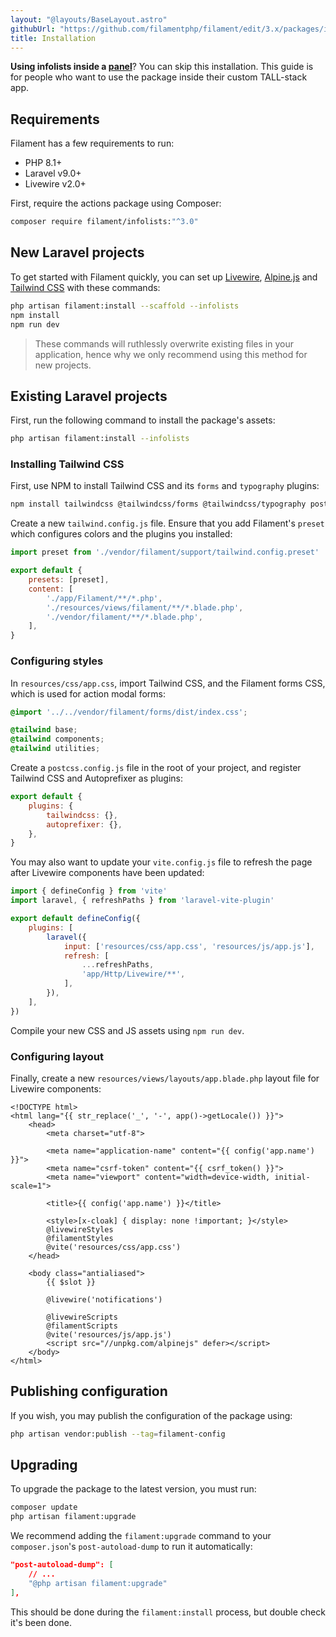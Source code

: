 ```yaml
---
layout: "@layouts/BaseLayout.astro"
githubUrl: "https://github.com/filamentphp/filament/edit/3.x/packages/infolists/docs/01-installation.md"
title: Installation
---
```


**Using infolists inside a [panel](../panels)**? You can skip this installation. This guide is for people who want to use the package inside their custom TALL-stack app.

## Requirements

Filament has a few requirements to run:

- PHP 8.1+
- Laravel v9.0+
- Livewire v2.0+

First, require the actions package using Composer:

```bash
composer require filament/infolists:"^3.0"
```

## New Laravel projects

To get started with Filament quickly, you can set up [Livewire](https://laravel-livewire.com), [Alpine.js](https://alpinejs.dev) and [Tailwind CSS](https://tailwindcss.com) with these commands:

```bash
php artisan filament:install --scaffold --infolists
npm install
npm run dev
```

> These commands will ruthlessly overwrite existing files in your application, hence why we only recommend using this method for new projects.

## Existing Laravel projects

First, run the following command to install the package's assets:

```bash
php artisan filament:install --infolists
```

### Installing Tailwind CSS

First, use NPM to install Tailwind CSS and its `forms` and `typography` plugins:

```bash
npm install tailwindcss @tailwindcss/forms @tailwindcss/typography postcss --save-dev
```

Create a new `tailwind.config.js` file. Ensure that you add Filament's `preset` which configures colors and the plugins you installed:

```js
import preset from './vendor/filament/support/tailwind.config.preset'

export default {
    presets: [preset],
    content: [
        './app/Filament/**/*.php',
        './resources/views/filament/**/*.blade.php',
        './vendor/filament/**/*.blade.php',
    ],
}
```

### Configuring styles

In `resources/css/app.css`, import Tailwind CSS, and the Filament forms CSS, which is used for action modal forms:

```css
@import '../../vendor/filament/forms/dist/index.css';

@tailwind base;
@tailwind components;
@tailwind utilities;
```

Create a `postcss.config.js` file in the root of your project, and register Tailwind CSS and Autoprefixer as plugins:

```js
export default {
    plugins: {
        tailwindcss: {},
        autoprefixer: {},
    },
}
```

You may also want to update your `vite.config.js` file to refresh the page after Livewire components have been updated:

```js
import { defineConfig } from 'vite'
import laravel, { refreshPaths } from 'laravel-vite-plugin'

export default defineConfig({
    plugins: [
        laravel({
            input: ['resources/css/app.css', 'resources/js/app.js'],
            refresh: [
                ...refreshPaths,
                'app/Http/Livewire/**',
            ],
        }),
    ],
})
```

Compile your new CSS and JS assets using `npm run dev`.

### Configuring layout

Finally, create a new `resources/views/layouts/app.blade.php` layout file for Livewire components:

```blade
<!DOCTYPE html>
<html lang="{{ str_replace('_', '-', app()->getLocale()) }}">
    <head>
        <meta charset="utf-8">

        <meta name="application-name" content="{{ config('app.name') }}">
        <meta name="csrf-token" content="{{ csrf_token() }}">
        <meta name="viewport" content="width=device-width, initial-scale=1">

        <title>{{ config('app.name') }}</title>

        <style>[x-cloak] { display: none !important; }</style>
        @livewireStyles
        @filamentStyles
        @vite('resources/css/app.css')
    </head>

    <body class="antialiased">
        {{ $slot }}

        @livewire('notifications')

        @livewireScripts
        @filamentScripts
        @vite('resources/js/app.js')
        <script src="//unpkg.com/alpinejs" defer></script>
    </body>
</html>
```

## Publishing configuration

If you wish, you may publish the configuration of the package using:

```bash
php artisan vendor:publish --tag=filament-config
```

## Upgrading

To upgrade the package to the latest version, you must run:

```bash
composer update
php artisan filament:upgrade
```

We recommend adding the `filament:upgrade` command to your `composer.json`'s `post-autoload-dump` to run it automatically:

```json
"post-autoload-dump": [
    // ...
    "@php artisan filament:upgrade"
],
```

This should be done during the `filament:install` process, but double check it's been done.
